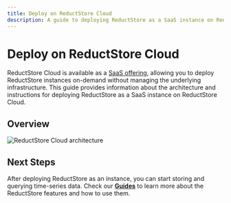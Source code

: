 ```yaml
---
title: Deploy on ReductStore Cloud
description: A guide to deploying ReductStore as a SaaS instance on ReductStore Cloud, fully managed Cloud Storage for time-series data.
---
```



# Deploy on ReductStore Cloud

<head>
  <link
    rel="canonical"
    href="https://www.reduct.store/docs/guides/cloud/saas"
  />
</head>

ReductStore Cloud is available as a [SaaS offering](/solutions/cloud), allowing you to deploy ReductStore instances on-demand without managing the underlying infrastructure. This guide provides information about the architecture and instructions for deploying ReductStore as a SaaS instance on ReductStore Cloud.

## Overview

![ReductStore Cloud architecture](./img/saas_diagram.png)

## Next Steps

After deploying ReductStore as an instance, you can start storing and querying time-series data. Check our **[Guides](/docs/guides/index.mdx)** to learn more about the ReductStore features and how to use them.
